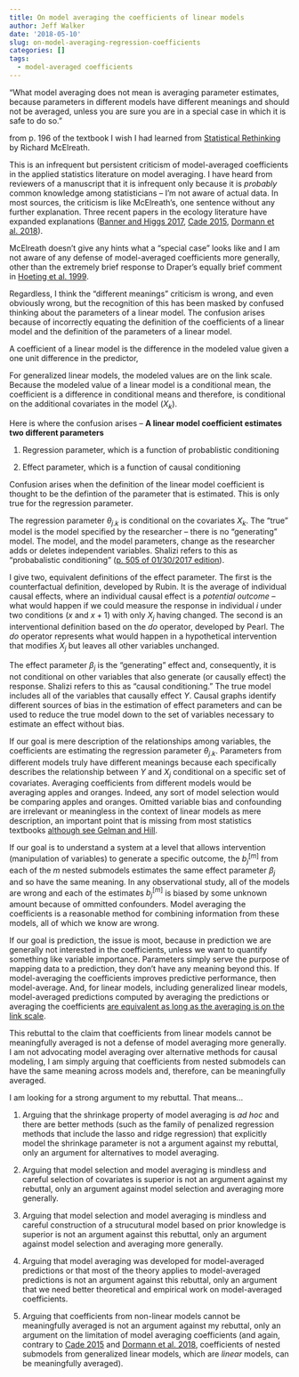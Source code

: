```yaml
---
title: On model averaging the coefficients of linear models
author: Jeff Walker
date: '2018-05-10'
slug: on-model-averaging-regression-coefficients
categories: []
tags:
  - model-averaged coefficients
---
```

"What model averaging does not mean is averaging parameter estimates, because parameters in different models have different meanings and should not be averaged, unless you are sure you are in a special case in which it is safe to do so."

from p. 196 of the textbook I wish I had learned from [Statistical Rethinking](http://xcelab.net/rm/statistical-rethinking/){target="_blank"} by Richard McElreath.

This is an infrequent but persistent criticism of model-averaged coefficients in the applied statistics literature on model averaging. I have heard from reviewers of a manuscript that it is infrequent only because it is *probably* common knowledge among statisticians -- I'm not aware of actual data. In most sources, the criticism is like McElreath's, one sentence without any further explanation. Three recent papers in the ecology literature have expanded explanations ([Banner and Higgs 2017](https://scholar.google.com/scholar?q=Considerations+for+assessing+model+averaging+of+regression+coefficients&hl=en&as_sdt=0&as_vis=1&oi=scholart&sa=X&ved=0ahUKEwjEkdHjh_TaAhWhwVkKHV21DEwQgQMIJTAA){target="_blank"}, [Cade 2015](https://scholar.google.com/scholar?hl=en&as_sdt=0%2C20&q=Model+averaging+and+muddled+multimodel+inferences&btnG=){target="_blank"}, [Dormann et al. 2018](https://scholar.google.com/scholar?hl=en&as_sdt=0%2C20&q=Model+averaging+in+ecology%3A+a+review+of+Bayesian%2C+information‐theoretic+and+tactical+approaches+for+predictive+inference&btnG=){target="_blank"}).

McElreath doesn't give any hints what a "special case" looks like and I am not aware of any defense of model-averaged coefficients more generally, other than the extremely brief response to Draper's equally brief comment in  [Hoeting et al. 1999](https://scholar.google.com/scholar?cluster=4093301480813393179&hl=en&as_sdt=0,20){target="_blank"}.

Regardless, I think the "different meanings" criticism is wrong, and even obviously wrong, but the recognition of this has been masked by confused thinking about the parameters of a linear model. The confusion arises because of incorrectly equating the definition of the coefficients of a linear model and the definition of the parameters of a linear model.

A coefficient of a linear model is the difference in the modeled value given a one unit difference in the predictor,

\begin{equation}
b_j.k = (\hat{Y}|X_j=x+1, X_k=x_k) - (\hat{Y}|X_j=x, X_k=x_k)
\end{equation}

For generalized linear models, the modeled values are on the link scale. Because the modeled value of a linear model is a conditional mean, the coefficient is a difference in conditional means and therefore, is conditional on the additional covariates in the model ($X_k$).

Here is where the confusion arises -- **A linear model coefficient estimates two different parameters**

1. Regression parameter, which is a function of probablistic conditioning
\begin{equation}
\theta_{j.k} = E[Y|X_j=x+1, X_k=x_k] - E[Y|X_j=x, X_k=x_k]
\end{equation}

2. Effect parameter, which is a function of causal conditioning
\begin{equation}
\beta_j = E((Y_i | {X_j=x+1}) - (Y_i | {X_j=x}))
\end {equation}

\begin{equation}
\beta_j = E(Y | do(X_j=x+1)) - E(Y | do(X_j=x))
\end{equation}

Confusion arises when the definition of the linear model coefficient is thought to be the defintion of the parameter that is estimated. This is only true for the regression parameter.

The regression parameter $\theta_{j.k}$ is conditional on the covariates $X_k$. The "true" model is the model specified by the researcher -- there is no "generating" model. The model, and the model parameters, change as the researcher adds or deletes independent variables. Shalizi refers to this as "probabalistic conditioning" ([p. 505 of 01/30/2017 edition](http://www.stat.cmu.edu/~cshalizi/ADAfaEPoV/){target="_blank"}).

I give two, equivalent definitions of the effect parameter. The first is the counterfactual definition, developed by Rubin. It is the average of individual causal effects, where an individual causal effect is a *potential outcome* -- what would happen if we could measure the response in individual $i$ under two conditions ($x$ and $x + 1$) with only $X_j$ having changed. The second is an interventional definition based on the $do$ operator, developed by Pearl. The $do$ operator represents what would happen in a hypothetical intervention that modifies $X_j$  but leaves all other variables unchanged.

The effect parameter $\beta_j$ is the "generating" effect and, consequently, it is not conditional on other variables that also generate (or causally effect) the response. Shalizi refers to this as "causal conditioning." The true model includes all of the variables that causally effect $Y$. Causal graphs identify different sources of bias in the estimation of effect parameters and can be used to reduce the true model down to the set of variables necessary to estimate an effect without bias.

If our goal is mere description of the relationships among variables, the coefficients are estimating the regression parameter $\theta_{j.k}$. Parameters from different models truly have different meanings because each specifically describes the relationship between $Y$ and $X_j$ conditional on a specific set of covariates. Averaging coefficients from different models would be averaging apples and oranges. Indeed, any sort of model selection would be comparing apples and oranges. Omitted variable bias and confounding are irrelevant or meaningless in the context of linear models as mere description, an important point that is missing from most statistics textbooks [although see Gelman and Hill](https://scholar.google.com/scholar?cluster=12625276465843289889&hl=en&as_sdt=0,20){target="_blank"}. 

If our goal is to understand a system at a level that allows intervention (manipulation of variables) to generate a specific outcome, the $b^[m]_j$ from each of the $m$ nested submodels estimates the same effect parameter $\beta_j$ and so have the same meaning. In any observational study, all of the models are wrong and each of the estimates $b^[m]_j$ is biased by some unknown amount because of ommitted confounders. Model averaging the coefficients is a reasonable method for combining information from these models, all of which we know are wrong.

If our goal is prediction, the issue is moot, because in prediction we are generally not interested in the coefficients, unless we want to quantify something like variable importance. Parameters simply serve the purpose of mapping data to a prediction, they don't have any meaning beyond this. If model-averaging the coefficients improves predictive performance, then model-average. And, for linear models, including generalized linear models, model-averaged predictions computed by averaging the predictions or averaging the coefficients [are equivalent as long as the averaging is on the link scale](/post/2018-05-04-model-averaged-coefficients-of-a-glm/).

This rebuttal to the claim that coefficients from linear models cannot be meaningfully averaged is not a defense of model averaging more generally. I am not advocating model averaging over alternative methods for causal modeling, I am simply arguing that coefficients from nested submodels can have the same meaning across models and, therefore, can be meaningfully averaged.

I am looking for a strong argument to my rebuttal. That means...

1. Arguing that the shrinkage property of model averaging is *ad hoc* and there are better methods (such as the family of penalized regression methods that include the lasso and ridge regression) that explicitly model the shrinkage parameter is not a argument against my rebuttal, only an argument for alternatives to model averaging.

2. Arguing that model selection and model averaging is mindless and careful selection of covariates is superior is not an argument against my rebuttal, only an argument against model selection and averaging more generally.

3. Arguing that model selection and model averaging is mindless and careful construction of a strucutural model based on prior knowledge is superior is not an argument against this rebuttal, only an argument against model selection and averaging more generally.

4. Arguing that model averaging was developed for model-averaged predictions or that most of the theory applies to model-averaged predictions is not an argument against this rebuttal, only an argument that we need better theoretical and empirical work on model-averaged coefficients.

5. Arguing that coefficients from non-linear models cannot be meaningfully averaged is not an argument against my rebuttal, only an argument on the limitation of model averaging coefficients (and again, contrary to [Cade 2015](https://scholar.google.com/scholar?hl=en&as_sdt=0%2C20&q=Model+averaging+and+muddled+multimodel+inferences&btnG=){target="_blank"} and [Dormann et al. 2018](https://scholar.google.com/scholar?hl=en&as_sdt=0%2C20&q=Model+averaging+in+ecology%3A+a+review+of+Bayesian%2C+information‐theoretic+and+tactical+approaches+for+predictive+inference&btnG=){target="_blank"}, coefficients of nested submodels from generalized linear models, which are *linear* models, can be meaningfully averaged).
